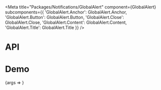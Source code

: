 
<Meta
  title="Packages/Notifications/GlobalAlert"
  component={GlobalAlert}
  subcomponents={{
    'GlobalAlert.Anchor': GlobalAlert.Anchor,
    'GlobalAlert.Button': GlobalAlert.Button,
    'GlobalAlert.Close': GlobalAlert.Close,
    'GlobalAlert.Content': GlobalAlert.Content,
    'GlobalAlert.Title': GlobalAlert.Title
  }}
/>

# API

<ArgsTable />

# Demo

<Canvas>
  <Story
    name="GlobalAlert"
    args={{
      type: 'info',
      anchor: 'Find out more',
      button: 'Primary',
      ariaLabel: 'Close',
      content: 'Content',
      title: 'Title',
      buttons: GLOBAL_ALERT_BUTTONS
    }}
    argTypes={{
      anchor: { name: 'children', type: 'string', table: { category: 'Anchor' } },
      isExternal: { type: 'boolean', table: { category: 'Anchor' } },
      button: { name: 'children', type: 'string', table: { category: 'Button' } },
      isBasic: { type: 'boolean', table: { category: 'Button' } },
      ariaLabel: { name: 'aria-label', type: 'string', table: { category: 'Close' } },
      content: { name: 'children', type: 'string', table: { category: 'Content' } },
      title: { name: 'children', type: 'string', table: { category: 'Title' } },
      isRegular: { type: 'boolean', table: { category: 'Title' } },
      buttons: { name: 'Additional buttons', table: { category: 'Story' } },
      hasAnchor: { name: 'Anchor', type: 'boolean', table: { category: 'Story' } },
      hasButton: { name: 'Button', type: 'boolean', table: { category: 'Story' } },
      hasClose: { name: 'Close', type: 'boolean', table: { category: 'Story' } },
      hasTitle: { name: 'Title', type: 'boolean', table: { category: 'Story' } }
    }}
  >
    {args => <GlobalAlertStory {...args} />}
  </Story>
</Canvas>
